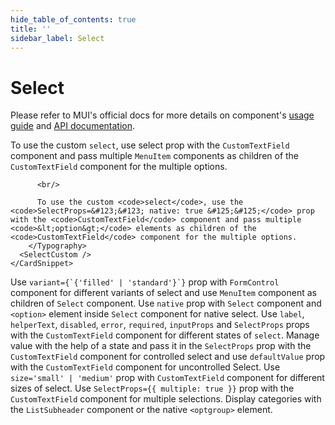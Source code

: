 ```yaml
---
hide_table_of_contents: true
title: ''
sidebar_label: Select
---
```




<h1 className='!m-0'>Select</h1>

<div className='template-bg-color' />

Please refer to MUI's official docs for more details on component's [usage guide](https://mui.com/material-ui/react-select/) and [API documentation](https://mui.com/material-ui/react-select/#api).

<Grid container spacing={6}>
  <Grid size={{ xs: 12 }}>
    <CardSnippet
      title='Custom'
      code={SourceCodeSelectCustom}
    >
        <Typography className='mbe-4'>
          To use the custom <code>select</code>, use select prop with the <code>CustomTextField</code> component and pass multiple <code>MenuItem</code> components as children of the <code>CustomTextField</code> component for the multiple options.

          <br/>

          To use the custom <code>select</code>, use the <code>SelectProps=&#123;&#123; native: true &#125;&#125;</code> prop with the <code>CustomTextField</code> component and pass multiple <code>&lt;option&gt;</code> elements as children of the <code>CustomTextField</code> component for the multiple options.
        </Typography>
      <SelectCustom />
    </CardSnippet>

  </Grid>
  <Grid size={{ xs: 12, md: 6 }}>
    <CardSnippet
      title='Variants'
      code={SourceCodeSelectVariants}
    >
      <Typography className='mbe-4'>
        Use <code>variant={`{'filled' | 'standard'}`}</code> prop with <code>FormControl</code> component for different variants of select and use <code>MenuItem</code> component as children of <code>Select</code> component.
      </Typography>
      <SelectVariants />
    </CardSnippet>
  </Grid>
  <Grid size={{ xs: 12, md: 6 }}>
    <CardSnippet
      title='Native Select'
      code={SourceCodeSelectNative}
    >
      <Typography className='mbe-4'>
        Use <code>native</code> prop with <code>Select</code> component and <code>&lt;option&gt;</code> element inside <code>Select</code> component for native select.
      </Typography>
      <SelectNative />
    </CardSnippet>
  </Grid>
  <Grid size={{ xs: 12 }}>
    <CardSnippet
      title='Select Props'
      code={SourceCodeSelectProps}
    >
      <Typography className='mbe-4'>
        Use <code>label</code>, <code>helperText</code>, <code>disabled</code>, <code>error</code>, <code>required</code>, <code>inputProps</code> and <code>SelectProps</code> props with the <code>CustomTextField</code> component for different states of <code>select</code>.
      </Typography>
      <SelectProps />
    </CardSnippet>
  </Grid>
  <Grid size={{ xs: 12, md: 6 }}>
    <CardSnippet
      title='Controlled and Uncontrolled'
      code={SourceCodeSelectControlledUncontrolled}
    >
        <Typography className='mbe-4'>
          Manage value with the help of a state and pass it in the <code>SelectProps</code> prop with the <code>CustomTextField</code> component for controlled select and use <code>defaultValue</code> prop with the <code>CustomTextField</code> component for uncontrolled Select.
        </Typography>
      <SelectControlledUncontrolled />
    </CardSnippet>
  </Grid>
  <Grid size={{ xs: 12, md: 6 }}>
    <CardSnippet
      title='Sizes'
      code={SourceCodeSelectSize}
    >
      <Typography className='mbe-4'>
       Use <code>size='small' | 'medium'</code> prop with <code>CustomTextField</code> component for different sizes of select.
      </Typography>
      <SelectSize />
    </CardSnippet>
  </Grid>
  <Grid size={{ xs: 12, md: 6 }}>
    <CardSnippet
      title='Multiple Select'
      code={SourceCodeSelectMultiple}
    >
      <Typography className='mbe-4'>
        Use <code>SelectProps=&#123;&#123; multiple: true &#125;&#125;</code> prop with the <code>CustomTextField</code> component for multiple selections.
      </Typography>
      <SelectMultiple />
    </CardSnippet>
  </Grid>
  <Grid size={{ xs: 12, md: 6 }}>
    <Grid container spacing={6}>
      <Grid size={{ xs: 12 }}>
        <CardSnippet
          title='Select with Dialog'
          code={SourceCodeSelectWithDialog}
        >
          <SelectWithDialog />
        </CardSnippet>
      </Grid>
      <Grid size={{ xs: 12 }}>
        <CardSnippet
          title='Grouping'
          code={SourceCodeSelectGrouping}
        >
          <Typography className='mbe-4'>
            Display categories with the <code>ListSubheader</code> component or the native <code>&lt;optgroup&gt;</code> element.
          </Typography>
          <SelectGrouping />
        </CardSnippet>
      </Grid>
    </Grid>
  </Grid>
</Grid>
